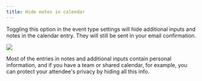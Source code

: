 ```yaml
---
title: Hide notes in calendar
---
```


Toggling this option in the event type settings will hide additional inputs and notes in the calendar entry. They will still be sent in your email confirmation.

[![](https://downloads.intercomcdn.com/i/o/1195343599/396f9884f47ed0dced3d95ec/i1600x900-e7gzhDg2A7wR_hxib3m.png?expires=1736299800&signature=101dcff39e5129a8ecc03308bfc1564dd293c1ef0b249b8fde74fcf1b3ef940d&req=dSEuE8p6noRWUPMW1HO4zfvmqQ%2B8IUVJyr7pDFsNo2IDz7nzO7RzPmtX9EvN%0A%2BHb3z6Vd%2Ft8pKIZiuFg%3D%0A)](https://downloads.intercomcdn.com/i/o/1195343599/396f9884f47ed0dced3d95ec/i1600x900-e7gzhDg2A7wR_hxib3m.png?expires=1736299800&signature=101dcff39e5129a8ecc03308bfc1564dd293c1ef0b249b8fde74fcf1b3ef940d&req=dSEuE8p6noRWUPMW1HO4zfvmqQ%2B8IUVJyr7pDFsNo2IDz7nzO7RzPmtX9EvN%0A%2BHb3z6Vd%2Ft8pKIZiuFg%3D%0A)

Most of the entries in notes and additional inputs contain personal information, and if you have a team or shared calendar, for example, you can protect your attendee's privacy by hiding all this info.
